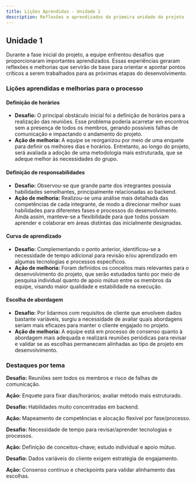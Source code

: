```yaml
---
title: Lições Aprendidas - Unidade 1
description: Reflexões e aprendizados da primeira unidade do projeto
---
```



## Unidade 1

Durante a fase inicial do projeto, a equipe enfrentou desafios que proporcionaram importantes aprendizados. Essas experiências geraram reflexões e melhorias que servirão de base para orientar e apontar pontos críticos a serem trabalhados para as próximas etapas do desenvolvimento.

### Lições aprendidas e melhorias para o processo

#### Definição de horários

- **Desafio:** O principal obstáculo inicial foi a definição de horários para a realização das reuniões. Esse problema poderia acarretar em encontros sem a presença de todos os membros, gerando possíveis falhas de comunicação e impactando o andamento do projeto.
- **Ação de melhoria:** A equipe se reorganizou por meio de uma enquete para definir os melhores dias e horários. Entretanto, ao longo do projeto, será avaliada a adoção de uma metodologia mais estruturada, que se adeque melhor às necessidades do grupo.

#### Definição de responsabilidades

- **Desafio:** Observou-se que grande parte dos integrantes possuía habilidades semelhantes, principalmente relacionadas ao backend.
- **Ação de melhoria:** Realizou-se uma análise mais detalhada das competências de cada integrante, de modo a direcionar melhor suas habilidades para diferentes fases e processos do desenvolvimento. Ainda assim, manteve-se a flexibilidade para que todos possam aprender e colaborar em áreas distintas das inicialmente designadas.

#### Curva de aprendizado

- **Desafio:** Complementando o ponto anterior, identificou-se a necessidade de tempo adicional para revisão e/ou aprendizado em algumas tecnologias e processos específicos.
- **Ação de melhoria:** Foram definidos os conceitos mais relevantes para o desenvolvimento do projeto, que serão estudados tanto por meio de pesquisa individual quanto de apoio mútuo entre os membros da equipe, visando maior qualidade e estabilidade na execução.

#### Escolha de abordagem

- **Desafio:** Por lidarmos com requisitos de cliente que envolvem dados bastante variáveis, surgiu a necessidade de avaliar quais abordagens seriam mais eficazes para manter o cliente engajado no projeto.
- **Ação de melhoria:** A equipe está em processo de consenso quanto à abordagem mais adequada e realizará reuniões periódicas para revisar e validar se as escolhas permanecem alinhadas ao tipo de projeto em desenvolvimento.

### Destaques por tema

<CardGrid>
  <Card title="Definição de horários" icon="calendar" class="lesson-card">
    <p><strong>Desafio:</strong> Reuniões sem todos os membros e risco de falhas de comunicação.</p>
    <p><strong>Ação:</strong> Enquete para fixar dias/horários; avaliar método mais estruturado.</p>
  </Card>

  <Card title="Responsabilidades" icon="users" class="lesson-card">
    <p><strong>Desafio:</strong> Habilidades muito concentradas em backend.</p>
    <p><strong>Ação:</strong> Mapeamento de competências e alocação flexível por fase/processo.</p>
  </Card>

  <Card title="Curva de aprendizado" icon="book" class="lesson-card">
    <p><strong>Desafio:</strong> Necessidade de tempo para revisar/aprender tecnologias e processos.</p>
    <p><strong>Ação:</strong> Definição de conceitos-chave; estudo individual e apoio mútuo.</p>
  </Card>

  <Card title="Abordagem do projeto" icon="target" class="lesson-card">
    <p><strong>Desafio:</strong> Dados variáveis do cliente exigem estratégia de engajamento.</p>
    <p><strong>Ação:</strong> Consenso contínuo e checkpoints para validar alinhamento das escolhas.</p>
  </Card>
</CardGrid>

